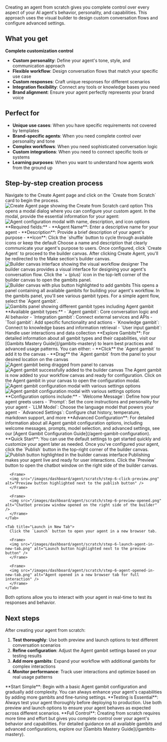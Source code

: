 Creating an agent from scratch gives you complete control over every aspect of your AI agent's behavior, personality, and capabilities. This approach uses the visual builder to design custom conversation flows and configure advanced settings.

## What you get

**Complete customization control**

- **Custom personality**: Define your agent's tone, style, and communication approach
- **Flexible workflow**: Design conversation flows that match your specific use case
- **Custom responses**: Craft unique responses for different scenarios
- **Integration flexibility**: Connect any tools or knowledge bases you need
- **Brand alignment**: Ensure your agent perfectly represents your brand voice

## Perfect for

- **Unique use cases**: When you have specific requirements not covered by templates
- **Brand-specific agents**: When you need complete control over personality and tone
- **Complex workflows**: When you need sophisticated conversation logic
- **Custom integrations**: When you need to connect specific tools or systems
- **Learning purposes**: When you want to understand how agents work from the ground up

## Step-by-step creation process

<Steps>
<Step title="Click Create from Scratch card">
  Navigate to the Create Agent page and click on the `Create from Scratch` card to begin the process.
  
  <Frame>
  <img src="/images/dashboard/agent/scratch/step-1-click-card.png" alt="Create Agent page showing the Create from Scratch card option" />
  </Frame>
  
  <Check>
  This opens a modal dialog where you can configure your custom agent.
  </Check>
</Step>

<Step title="Configure basic details">
  In the modal, provide the essential information for your agent:
  <Frame>
    <img
      src="/images/dashboard/agent/scratch/step-2-basic-details.png"
      alt="Agent configuration modal with name, description, and icon options"
    />
  </Frame>
  **Required fields:** - **Agent Name**: Enter a descriptive name for your agent
  - **Description**: Provide a brief description of your agent's purpose -
  **Icon**: Click the `shuffle` button to cycle through available icons or keep
  the default
  <Info>
    Choose a name and description that clearly communicate your agent's purpose
    to users.
  </Info>
  Once configured, click `Create Agent` to proceed to the builder canvas.
</Step>

<Step title="Access the builder canvas">
  After clicking Create Agent, you'll be redirected to the Make section's
  builder canvas.
  <Frame>
    <img
      src="/images/dashboard/agent/scratch/step-2-redirect-to-builder-canvas.png"
      alt="Builder canvas interface showing the visual workflow designer"
    />
  </Frame>
  <Check>
    The builder canvas provides a visual interface for designing your agent's
    conversation flow.
  </Check>
</Step>

<Step title="Add gambits to your workflow">
  Click the `+ (plus)` icon in the top-left corner of the builder canvas to open
  the gambits panel.
  <Frame>
    <img
      src="/images/dashboard/agent/scratch/step-3-click-add-gambit-button.png"
      alt="Builder canvas with plus button highlighted to add gambits"
    />
  </Frame>
  <Check>
    This opens a panel containing all available gambits for building your
    agent's workflow.
  </Check>
</Step>

<Step title="Select and add Agent gambit">
  In the gambits panel, you'll see various gambit types. For a simple agent
  flow, select the `Agent gambit`.
  <Frame>
    <img
      src="/images/dashboard/agent/scratch/step-4-gambits-panel-opens-up.png"
      alt="Gambits panel showing different gambit types including Agent gambit"
    />
  </Frame>
  **Available gambit types:** - `Agent gambit`: Core conversation logic and AI
  behavior - `Integration gambit`: Connect external services and APIs - `Tool
  gambit`: Add specific functionality and actions - `Knowledge gambit`: Connect
  to knowledge bases and information retrieval - `User input gambit`: Handle
  user interactions and data collection
  <Tip>
    **Explore Gambits**: For detailed information about all gambit types and
    their capabilities, visit our [Gambits Mastery Guide](/gambits-mastery) to
    learn best practices and advanced usage patterns.
  </Tip>
  You can either: - **Click** the `Agent gambit` to add it to the canvas -
  **Drag** the `Agent gambit` from the panel to your desired location on the
  canvas
  <Frame>
    <img
      src="/images/dashboard/agent/scratch/step-4-drag-or-click-agent-gambit.png"
      alt="Agent gambit being dragged from panel to canvas"
    />
  </Frame>
  <Frame>
    <img
      src="/images/dashboard/agent/scratch/step-4-drop-agent-in-canvas.png"
      alt="Agent gambit successfully added to the builder canvas"
    />
  </Frame>
  <Check>The Agent gambit is now added to your workflow canvas and ready for configuration.</Check>
</Step>

<Step title="Configure the Agent gambit">
  Click on the Agent gambit in your canvas to open the configuration modal.
  <Frame>
    <img
      src="/images/dashboard/agent/scratch/step-4-agent-added-to-canvas.png"
      alt="Agent gambit configuration modal with various settings options"
    />
  </Frame>
  <Frame>
    <img
      src="/images/dashboard/agent/scratch/step-5-click-agent-configuration.png"
      alt="Agent gambit configuration modal with various settings options"
    />
  </Frame>
  **Configuration options include:** - `Welcome Message`: Define how your agent greets
  users - `Prompt`: Set the core instructions and personality for your agent - `LLM
  Model`: Choose the language model that powers your agent - `Advanced Settings`:
  Configure chat history, temperature, markdown support, and more
  <Info>
    **Advanced Configuration**: For detailed information about all Agent gambit
    configuration options, including welcome messages, prompts, model selection,
    and advanced settings, see our [Agent Gambit Configuration
    Guide](/agent-gambit-configuration).
  </Info>
  <Note>**Quick Start**: You can use the default settings to get started quickly and customize your agent later as needed.</Note>
</Step>

<Step title="Publish your agent">
  Once you've configured your agent, click the `Publish` button in the top-right
  corner of the builder canvas.
  <Frame>
    <img
      src="/images/dashboard/agent/scratch/step-5-publish-agent.png"
      alt="Publish button highlighted in the builder canvas interface"
    />
  </Frame>
  <Check>
    Publishing makes your agent live and ready for user interactions.
  </Check>
</Step>

<Step title="Test and launch your agent">
  <Tabs>
    <Tab title="Preview in Builder">
      Click the `Preview` button to open the chatbot window on the right side of the builder canvas.
      
      <Frame>
      <img src="/images/dashboard/agent/scratch/step-6-click-preview.png" alt="Preview button highlighted next to the publish button" />
      </Frame>
      
      <Frame>
      <img src="/images/dashboard/agent/scratch/step-6-preview-opened.png" alt="Chatbot preview window opened on the right side of the builder" />
      </Frame>
    </Tab>
    
    <Tab title="Launch in New Tab">
      Click the `Launch` button to open your agent in a new browser tab.
      
      <Frame>
      <img src="/images/dashboard/agent/scratch/step-6-launch-agent-in-new-tab.png" alt="Launch button highlighted next to the preview button" />
      </Frame>
      
      <Frame>
      <img src="/images/dashboard/agent/scratch/step-6-agent-opened-in-new-tab.png" alt="Agent opened in a new browser tab for full interaction" />
      </Frame>
    </Tab>
  </Tabs>
  
  <Check>
  Both options allow you to interact with your agent in real-time to test its responses and behavior.
  </Check>
</Step>
</Steps>

## Next steps

After creating your agent from scratch:

1. **Test thoroughly**: Use both preview and launch options to test different conversation scenarios
2. **Refine configuration**: Adjust the Agent gambit settings based on your testing results
3. **Add more gambits**: Expand your workflow with additional gambits for complex interactions
4. **Monitor performance**: Track user interactions and optimize based on real usage patterns

<Tip>
  **Start Simple**: Begin with a basic Agent gambit configuration and gradually
  add complexity. You can always enhance your agent's capabilities by adding
  more gambits and fine-tuning settings.
</Tip>

<Warning>
  **Testing is Essential**: Always test your agent thoroughly before deploying
  to production. Use both preview and launch options to ensure your agent
  behaves as expected across different scenarios.
</Warning>

<Note>
  **Full Control**: Creating from scratch requires more time and effort but
  gives you complete control over your agent's behavior and capabilities. For
  detailed guidance on all available gambits and advanced configurations,
  explore our [Gambits Mastery Guide](/gambits-mastery).
</Note>
